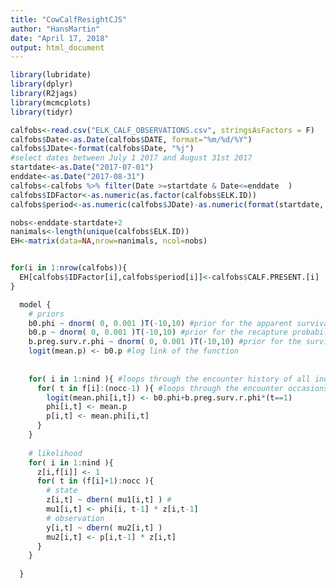 ```yaml
---
title: "CowCalfResightCJS"
author: "HansMartin"
date: "April 17, 2018"
output: html_document
---
```


```r
library(lubridate)
library(dplyr)
library(R2jags)
library(mcmcplots)
library(tidyr)
```

```r
calfobs<-read.csv("ELK_CALF_OBSERVATIONS.csv", stringsAsFactors = F)
calfobs$Date<-as.Date(calfobs$DATE, format="%m/%d/%Y")
calfobs$JDate<-format(calfobs$Date, "%j")
#select dates between July 1 2017 and August 31st 2017
startdate<-as.Date("2017-07-01")
enddate<-as.Date("2017-08-31")
calfobs<-calfobs %>% filter(Date >=startdate & Date<=enddate  )
calfobs$IDFactor<-as.numeric(as.factor(calfobs$ELK.ID))
calfobs$period<-as.numeric(calfobs$JDate)-as.numeric(format(startdate, "%j"))+2

nobs<-enddate-startdate+2
nanimals<-length(unique(calfobs$ELK.ID))
EH<-matrix(data=NA,nrow=nanimals, ncol=nobs)


for(i in 1:nrow(calfobs)){
  EH[calfobs$IDFactor[i],calfobs$period[i]]<-calfobs$CALF.PRESENT.[i]
}

```

```r



  model {
    # priors
    b0.phi ~ dnorm( 0, 0.001 )T(-10,10) #prior for the apparent survival parameter
    b0.p ~ dnorm( 0, 0.001 )T(-10,10) #prior for the recapture probability
    b.preg.surv.r.phi ~ dnorm( 0, 0.001 )T(-10,10) #prior for the survival*pregnancy of the first occasion
    logit(mean.p) <- b0.p #log link of the function
    
    
    for( i in 1:nind ){ #loops through the encounter history of all individuals
      for( t in f[i]:(nocc-1) ){ #loops through the encounter occasions for the individual i.
        logit(mean.phi[i,t]) <- b0.phi+b.preg.surv.r.phi*(t==1)
        phi[i,t] <- mean.p
        p[i,t] <- mean.phi[i,t]
      }
    }
    
    # likelihood
    for( i in 1:nind ){
      z[i,f[i]] <- 1
      for( t in (f[i]+1):nocc ){
        # state
        z[i,t] ~ dbern( mu1[i,t] ) #
        mu1[i,t] <- phi[i, t-1] * z[i,t-1]
        # observation
        y[i,t] ~ dbern( mu2[i,t] )
        mu2[i,t] <- p[i,t-1] * z[i,t]
      }
    }
  
  }
```